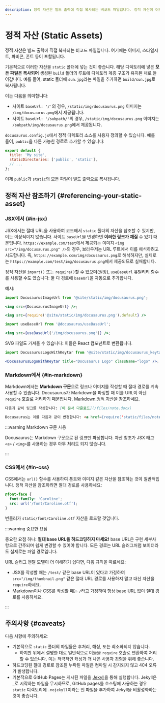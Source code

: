 ```yaml
---
description: 정적 자산은 빌드 출력에 직접 복사되는 비코드 파일입니다. 정적 자산이 어떻게 처리되는지와 정적 자산 사용의 모범 사례에 대해 알아보세요.
---
```


# 정적 자산 (Static Assets)

정적 자산은 빌드 출력에 직접 복사되는 비코드 파일입니다. 여기에는 이미지, 스타일시트, 파비콘, 폰트 등이 포함됩니다.

기본적으로 이러한 자산을 `static` 폴더에 넣는 것이 좋습니다. 해당 디렉토리에 넣은 **모든 파일은 복사되어** 생성된 `build` 폴더의 루트에 디렉토리 계층 구조가 유지된 채로 들어갑니다. 예를 들어, static 폴더에 `sun.jpg`라는 파일을 추가하면 `build/sun.jpg`로 복사됩니다.

이는 다음을 의미합니다:

- 사이트 `baseUrl: '/'`의 경우, `/static/img/docusaurus.png` 이미지는 `/img/docusaurus.png`에서 제공됩니다.
- 사이트 `baseUrl: '/subpath/'`의 경우, `/static/img/docusaurus.png` 이미지는 `/subpath/img/docusaurus.png`에서 제공됩니다.

`docusaurus.config.js`에서 정적 디렉토리 소스를 사용자 정의할 수 있습니다. 예를 들어, `public`을 다른 가능한 경로로 추가할 수 있습니다:

```js title="docusaurus.config.js"
export default {
  title: 'My site',
  staticDirectories: ['public', 'static'],
  // ...
};
```

이제 `public`과 `static`의 모든 파일이 빌드 출력으로 복사됩니다.

## 정적 자산 참조하기 {#referencing-your-static-asset}

### JSX에서 {#in-jsx}

JSX에서는 절대 URL을 사용하여 코드에서 `static` 폴더의 자산을 참조할 수 있지만, 이는 이상적이지 않습니다. 사이트 `baseUrl`을 변경하면 **이러한 링크가 깨질** 수 있기 때문입니다. `https://example.com/test`에서 제공되는 이미지 `<img src="/img/docusaurus.png" />`의 경우, 브라우저는 URL 루트에서 이를 해석하려고 시도합니다. 즉, `https://example.com/img/docusaurus.png`로 해석하지만, 실제로는 `https://example.com/test/img/docusaurus.png`에서 제공되므로 실패합니다.

정적 자산을 `import()` 또는 `require()`할 수 있으며(권장), `useBaseUrl` 유틸리티 함수를 사용할 수도 있습니다: 둘 다 경로에 `baseUrl`을 자동으로 추가합니다.

예시:

```jsx title="MyComponent.js"
import DocusaurusImageUrl from '@site/static/img/docusaurus.png';

<img src={DocusaurusImageUrl} />;
```

```jsx title="MyComponent.js"
<img src={require('@site/static/img/docusaurus.png').default} />
```

```jsx title="MyComponent.js"
import useBaseUrl from '@docusaurus/useBaseUrl';

<img src={useBaseUrl('/img/docusaurus.png')} />;
```

SVG 파일도 가져올 수 있습니다: 이들은 React 컴포넌트로 변환됩니다.

```jsx title="MyComponent.js"
import DocusaurusLogoWithKeytar from '@site/static/img/docusaurus_keytar.svg';

<DocusaurusLogoWithKeytar title="Docusaurus Logo" className="logo" />;
```

### Markdown에서 {#in-markdown}

Markdown에서는 **Markdown 구문**으로 링크나 이미지를 작성할 때 절대 경로를 계속 사용할 수 있습니다. Docusaurus가 Markdown을 파싱할 때 이를 URL이 아닌 `require` 호출로 처리하기 때문입니다. [Markdown 정적 자산](./guides/markdown-features/markdown-features-assets.mdx)을 참조하세요.

```md
다음과 같이 링크를 작성합니다: [이 문서 다운로드](/files/note.docx)

Docusaurus는 이를 다음과 같이 변경합니다: <a href={require('static/files/note.docx')}>이 문서 다운로드</a>
```

:::warning Markdown 구문 사용

Docusaurus는 Markdown 구문으로 된 링크만 파싱합니다. 자산 참조가 JSX 태그 `<a>` / `<img>`를 사용하는 경우 아무 처리도 되지 않습니다.

:::

### CSS에서 {#in-css}

CSS에서는 `url()` 함수를 사용하여 폰트와 이미지 같은 자산을 참조하는 것이 일반적입니다. 정적 자산을 참조하려면 절대 경로를 사용하세요:

```css
@font-face {
  font-family: 'Caroline';
  src: url('/font/Caroline.otf');
}
```

번들러가 `static/font/Caroline.otf` 자산을 로드할 것입니다.

:::warning 중요한 요점

중요한 요점 하나: **절대 base URL을 하드코딩하지 마세요!** base URL은 구현 세부사항으로 간주되며 쉽게 변경할 수 있어야 합니다. 모든 경로는 URL 슬러그처럼 보이더라도 실제로는 파일 경로입니다.

URL 슬러그 멘탈 모델이 더 이해하기 쉽다면, 다음 규칙을 따르세요:

- JSX를 작성할 때는 `/test/` 같은 base URL이 있다고 가정하여 `src="/img/thumbnail.png"` 같은 절대 URL 경로를 사용하지 말고 대신 자산을 `require`하세요.
- Markdown이나 CSS를 작성할 때는 `/`라고 가정하여 항상 base URL 없이 절대 경로를 사용하세요.

:::

## 주의사항 {#caveats}

다음 사항에 주의하세요:

- 기본적으로 `static` 폴더의 파일들은 후처리, 해싱, 또는 최소화되지 않습니다.
  - 하지만 위에서 설명한 대로 일반적으로 이들을 `require` 호출로 변환하여 처리할 수 있습니다. 이는 적극적인 캐싱과 더 나은 사용자 경험을 위해 좋습니다.
- 하드코딩된 절대 경로로 참조된 누락된 파일은 컴파일 시 감지되지 않고 404 오류가 발생합니다.
- 기본적으로 GitHub Pages는 게시된 파일을 [Jekyll](https://jekyllrb.com/)을 통해 실행합니다. Jekyll은 `_`로 시작하는 파일을 무시하므로, GitHub pages를 호스팅에 사용하는 경우 `static` 디렉토리에 `.nojekyll`이라는 빈 파일을 추가하여 Jekyll을 비활성화하는 것이 좋습니다.